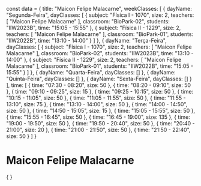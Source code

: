 const data = {
  title: "Maicon Felipe Malacarne",
  weekClasses: [
    {
      dayName: "Segunda-Feira",
      dayClasses: [
        {
          subject: "Física I - 1070",
          size: 2,
          teachers: [
            "Maicon Felipe Malacarne"
          ],
          classroom: "BioPark-02",
          students: "IIW2023B",
          time: "15:05 - 15:55"
        },
        {
          subject: "Física II - 1229",
          size: 2,
          teachers: [
            "Maicon Felipe Malacarne"
          ],
          classroom: "BioPark-01",
          students: "IIW2022B",
          time: "13:10 - 14:00"
        }
      ]
    },
    {
      dayName: "Terça-Feira",
      dayClasses: [
        {
          subject: "Física I - 1070",
          size: 2,
          teachers: [
            "Maicon Felipe Malacarne"
          ],
          classroom: "BioPark-02",
          students: "IIW2023B",
          time: "13:10 - 14:00"
        },
        {
          subject: "Física II - 1229",
          size: 2,
          teachers: [
            "Maicon Felipe Malacarne"
          ],
          classroom: "BioPark-01",
          students: "IIW2022B",
          time: "15:05 - 15:55"
        }
      ]
    },
    {
      dayName: "Quarta-Feira",
      dayClasses: []
    },
    {
      dayName: "Quinta-Feira",
      dayClasses: []
    },
    {
      dayName: "Sexta-Feira",
      dayClasses: []
    }
  ],
  time: [
    {
      time: "07:30 - 08:20",
      size: 50
    },
    {
      time: "08:20 - 09:10",
      size: 50
    },
    {
      time: "09:10 - 09:25",
      size: 15
    },
    {
      time: "09:25 - 10:15",
      size: 50
    },
    {
      time: "10:15 - 11:05",
      size: 50
    },
    {
      time: "11:05 - 11:55",
      size: 50
    },
    {
      time: "11:55 - 13:10",
      size: 75
    },
    {
      time: "13:10 - 14:00",
      size: 50
    },
    {
      time: "14:00 - 14:50",
      size: 50
    },
    {
      time: "14:50 - 15:05",
      size: 15
    },
    {
      time: "15:05 - 15:55",
      size: 50
    },
    {
      time: "15:55 - 16:45",
      size: 50
    },
    {
      time: "16:45 - 19:00",
      size: 135
    },
    {
      time: "19:00 - 19:50",
      size: 50
    },
    {
      time: "19:50 - 20:40",
      size: 50
    },
    {
      time: "20:40 - 21:00",
      size: 20
    },
    {
      time: "21:00 - 21:50",
      size: 50
    },
    {
      time: "21:50 - 22:40",
      size: 50
    }
  ]
}

# Maicon Felipe Malacarne

<div>
    {
        <Grid
            title={data.title} 
            weekClasses={data.weekClasses} 
            time={data.time}
        />
    }
</div>